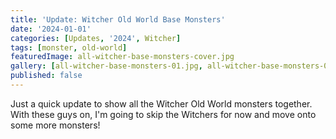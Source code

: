 ```yaml
---
title: 'Update: Witcher Old World Base Monsters'
date: '2024-01-01'
categories: [Updates, '2024', Witcher]
tags: [monster, old-world]
featuredImage: all-witcher-base-monsters-cover.jpg
gallery: [all-witcher-base-monsters-01.jpg, all-witcher-base-monsters-02.jpg]
published: false
---
```


Just a quick update to show all the Witcher Old World monsters together. With these guys on, I'm going to skip the
Witchers for now and move onto some more monsters!
